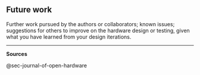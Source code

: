 ## Future work {#sec-future-work}

Further work pursued by the authors or collaborators; known issues; suggestions for others to improve on the hardware design or testing, given what you have learned from your design iterations.

------------------------------------------------------------------------

**Sources**

@sec-journal-of-open-hardware
